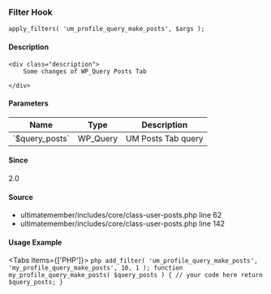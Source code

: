 
### Filter Hook    
    
```
apply_filters( 'um_profile_query_make_posts', $args );
```

#### Description
    <div class="description">
        Some changes of WP_Query Posts Tab
 
    </div>

#### Parameters
            
<table className="table-auto mt-2 border dark:border-gray-500 p-5 text-sm text-left">
<thead>
<tr>
<th  className="px-3">Name</th>
<th  className="px-3">Type</th>
<th  className="px-3">Description</th>
</tr>
</thead>
<tbody>
               <tr >
               <td className="px-3 py-2">`$query_posts`</td>
               <td className="px-3 py-2">WP_Query</td>
               <td className="px-3 py-2 text-sm">UM Posts Tab query</td>
               </tr>
</tbody>
</table>

#### Since
<div class="description">
2.0
</div>

#### Source
  - <Link href="/developer/files/includes-core-class-user-posts#source-view.62">ultimatemember/includes/core/class-user-posts.php</Link> <Link href="/developer/files/includes-core-class-user-posts#source-view.62">line 62</Link>
  - <Link href="/developer/files/includes-core-class-user-posts#source-view.142">ultimatemember/includes/core/class-user-posts.php</Link> <Link href="/developer/files/includes-core-class-user-posts#source-view.142">line 142</Link>



#### Usage Example

<Tabs items={['PHP']}>
    <Tab>
    ```php
    add_filter( 'um_profile_query_make_posts', 'my_profile_query_make_posts', 10, 1 );
 function my_profile_query_make_posts( $query_posts ) {
     // your code here
     return $query_posts;
 }
    ```
    </Tab>
</Tabs>
